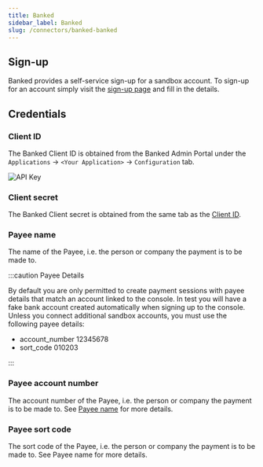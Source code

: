 ```yaml
---
title: Banked
sidebar_label: Banked
slug: /connectors/banked-banked
---
```


## Sign-up
Banked provides a self-service sign-up for a sandbox account.  To sign-up for an account simply visit the [sign-up page](https://console.banked.com/users/sign_up) and fill in the details.

## Credentials

### Client ID

  The Banked Client ID is obtained from the Banked Admin Portal under the `Applications` -> `<Your Application>` -> `Configuration` tab.

  <Image src={api_key_image} title="API Key" />

### Client secret

  The Banked Client secret is obtained from the same tab as the [Client ID](#client-id).

### Payee name

  The name of the Payee, i.e. the person or company the payment is to be made to.  

  
  :::caution Payee Details
  
  By default you are only permitted to create payment sessions with payee details that match an account linked to the console. In test you will have a fake bank account created automatically when signing up to the console. Unless you connect additional sandbox accounts, you must use the following payee details:

  * account_number 12345678
  * sort_code 010203
  
  :::
  

### Payee account number

  The account number of the Payee, i.e. the person or company the payment is to be made to. See [Payee name](#payee-name) for more details.

### Payee sort code

  The sort code of the Payee, i.e. the person or company the payment is to be made to. See Payee name for more details.
